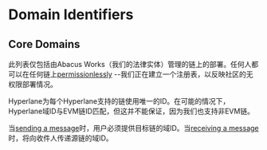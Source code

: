 

# Domain Identifiers

## Core Domains

此列表仅包括由Abacus Works（我们的法律实体）管理的链上的部署。任何人都可以在任何链上[permissionlessly](../deploy-hyperlane.mdx) --我们正在建立一个注册表，以反映社区的无权限部署情况。

Hyperlane为每个Hyperlane支持的链使用唯一的ID。在可能的情况下，Hyperlane域ID与EVM链ID匹配，但这并不能保证，因为我们也支持非EVM链。

当[sending a message](../your-first-message.mdx)时，用户必须提供目标链的域ID。当[receiving a message](./messaging/receive.mdx)时，将向收件人传递源链的域ID。

<Tabs groupId="environment">
<TabItem value="mainnet" label="Mainnet">
<DomainsTable environment="mainnet"/>
</TabItem>
<TabItem value="testnet" label="Testnet">
<DomainsTable environment="testnet"/>
</TabItem>
</Tabs>
